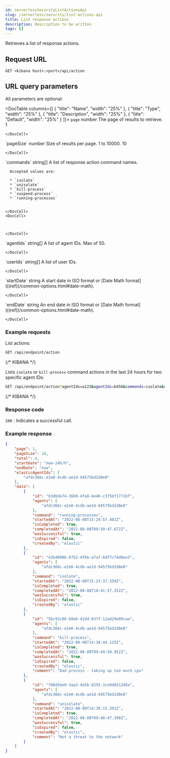 ```yaml
---
id: serverlessSecurityListActionsApi
slug: /serverless/security/list-actions-api
title: List response actions
description: Description to be written
tags: []
---
```


<div id="list-actions-api"></div>

Retrieves a list of response actions.

## Request URL

`GET <kibana host>:<port>/api/action`

## URL query parameters

All parameters are optional:

<DocTable columns={[
  {
    "title": "Name",
    "width": "25%"
  },
  {
    "title": "Type",
    "width": "25%"
  },
  {
    "title": "Description",
    "width": "25%"
  },
  {
    "title": "Default",
    "width": "25%"
  }
]}>
  <DocRow>
    <DocCell>`page`</DocCell>
    <DocCell>number</DocCell>
    <DocCell>The page of results to retrieve.</DocCell>
    <DocCell>
      1
      
      
    </DocCell>
  </DocRow>
  <DocRow>
    <DocCell>`pageSize`</DocCell>
    <DocCell>number</DocCell>
    <DocCell>Size of results per page. 1 to 10000.</DocCell>
    <DocCell>
      10
      
      
    </DocCell>
  </DocRow>
  <DocRow>
    <DocCell>`commands`</DocCell>
    <DocCell>string[]</DocCell>
    <DocCell>
      A list of response action command names.
      
      Accepted values are:
      
      * `isolate`
      * `unisolate`
      * `kill-process`
      * `suspend-process`
      * `running-processes`

      
    </DocCell>
    <DocCell>
      
      
      
    </DocCell>
  </DocRow>
  <DocRow>
    <DocCell>`agentIds`</DocCell>
    <DocCell>string[]</DocCell>
    <DocCell>A list of agent IDs. Max of 50.</DocCell>
    <DocCell>
      
      
      
    </DocCell>
  </DocRow>
  <DocRow>
    <DocCell>`userIds`</DocCell>
    <DocCell>string[]</DocCell>
    <DocCell>A list of user IDs.</DocCell>
    <DocCell>
      
      
      
    </DocCell>
  </DocRow>
  <DocRow>
    <DocCell>`startDate`</DocCell>
    <DocCell>string</DocCell>
    <DocCell>A start date in ISO format or [Date Math format](((ref))/common-options.html#date-math).</DocCell>
    <DocCell>
      
      
      
    </DocCell>
  </DocRow>
  <DocRow>
    <DocCell>`endDate`</DocCell>
    <DocCell>string</DocCell>
    <DocCell>An end date in ISO format or [Date Math format](((ref))/common-options.html#date-math).</DocCell>
    <DocCell>
      
      
      
    </DocCell>
  </DocRow>
</DocTable>

### Example requests

List actions:

```sh
GET /api/endpoint/action
```
{/* KIBANA */}

Lists `isolate` or `kill-process` command actions in the last 24 hours for two specific agent IDs:

```sh
GET /api/endpoint/action?agentIds=a123&agentIds=b456&commands=isolate&commands=kill-process&startDate=now-24h/h
```
{/* KIBANA */}

### Response code

`200` 
    : Indicates a successful call.

### Example response

```json
{
    "page": 1,
    "pageSize": 10,
    "total": 4,
    "startDate": "now-24h/h",
    "endDate": "now",
    "elasticAgentIds": [
        "afdc366c-e2e0-4cdb-ae1d-94575bd2d8e0"
    ],
    "data": [
        {
            "id": "b3d6de74-36b0-4fa8-be46-c375bf1771bf",
            "agents": [
                "afdc366c-e2e0-4cdb-ae1d-94575bd2d8e0"
            ],
            "command": "running-processes",
            "startedAt": "2022-08-08T15:24:57.402Z",
            "isCompleted": true,
            "completedAt": "2022-08-08T09:50:47.672Z",
            "wasSuccessful": true,
            "isExpired": false,
            "createdBy": "elastic"
        },
        {
            "id": "43b4098b-8752-4fbb-a7a7-6df7c74d0ee3",
            "agents": [
                "afdc366c-e2e0-4cdb-ae1d-94575bd2d8e0"
            ],
            "command": "isolate",
            "startedAt": "2022-08-08T15:23:37.359Z",
            "isCompleted": true,
            "completedAt": "2022-08-08T10:41:57.352Z",
            "wasSuccessful": true,
            "isExpired": false,
            "createdBy": "elastic"
        },
        {
            "id": "5bc92c86-b8e6-42dd-837f-12ad29e09caa",
            "agents": [
                "afdc366c-e2e0-4cdb-ae1d-94575bd2d8e0"
            ],
            "command": "kill-process",
            "startedAt": "2022-08-08T14:38:44.125Z",
            "isCompleted": true,
            "completedAt": "2022-08-08T09:44:50.952Z",
            "wasSuccessful": true,
            "isExpired": false,
            "createdBy": "elastic",
            "comment": "bad process - taking up too much cpu"
        },
        {
            "id": "790d54e0-3aa3-4e5b-8255-3ce9d851246a",
            "agents": [
                "afdc366c-e2e0-4cdb-ae1d-94575bd2d8e0"
            ],
            "command": "unisolate",
            "startedAt": "2022-08-08T14:38:15.391Z",
            "isCompleted": true,
            "completedAt": "2022-08-08T09:40:47.398Z",
            "wasSuccessful": true,
            "isExpired": false,
            "createdBy": "elastic",
            "comment": "Not a threat to the network"
        }
    ]
}
```
